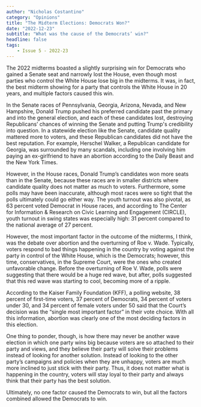 ```yaml
---
author: "Nicholas Costantino"
category: "Opinions"
title: "The Midterm Elections: Democrats Won?"
date: "2022-12-23"
subtitle: "What was the cause of the Democrats’ win?"
headline: false
tags:
    - Issue 5 - 2022-23
---
```


The 2022 midterms boasted a slightly surprising win for Democrats who gained a Senate seat and narrowly lost the House, even though most parties who control the White House lose big in the midterms. It was, in fact, the best midterm showing for a party that controls the White House in 20 years, and multiple factors caused this win.

In the Senate races of Pennsylvania, Georgia, Arizona, Nevada, and New Hampshire, Donald Trump pushed his preferred candidate past the primary and into the general election, and each of these candidates lost, destroying Republicans’ chances of winning the Senate and putting Trump's credibility into question. In a statewide election like the Senate, candidate quality mattered more to voters, and these Republican candidates did not have the best reputation. For example, Herschel Walker, a Republican candidate for Georgia, was surrounded by many scandals, including one involving him paying an ex-girlfriend to have an abortion according to the Daily Beast and the New York Times.

However, in the House races, Donald Trump’s candidates won more seats than in the Senate, because these races are in smaller districts where candidate quality does not matter as much to voters. Furthermore, some polls may have been inaccurate, although most races were so tight that the polls ultimately could go either way. The youth turnout was also pivotal, as 63 percent voted Democrat in House races, and according to The Center for Information & Research on Civic Learning and Engagement (CIRCLE), youth turnout in swing states was especially high: 31 percent compared to the national average of 27 percent.

However, the most important factor in the outcome of the midterms, I think, was the debate over abortion and the overturning of Roe v. Wade. Typically, voters respond to bad things happening in the country by voting against the party in control of the White House, which is the Democrats; however, this time, conservatives, in the Supreme Court, were the ones who created unfavorable change. Before the overturning of Roe V. Wade, polls were suggesting that there would be a huge red wave, but after, polls suggested that this red wave was starting to cool, becoming more of a ripple.

According to the Kaiser Family Foundation (KFF), a polling website, 38 percent of first-time voters, 37 percent of Democrats, 34 percent of voters under 30, and 34 percent of female voters under 50 said that the Court’s decision was the “single most important factor” in their vote choice. With all this information, abortion was clearly one of the most deciding factors in this election.

One thing to ponder, though, is how there may never be another wave election in which one party wins big because voters are so attached to their party and views, and they believe their party will solve their problems instead of looking for another solution. Instead of looking to the other party’s campaigns and policies when they are unhappy, voters are much more inclined to just stick with their party. Thus, it does not matter what is happening in the country, voters will stay loyal to their party and always think that their party has the best solution.

Ultimately, no one factor caused the Democrats to win, but all the factors combined allowed the Democrats to win.